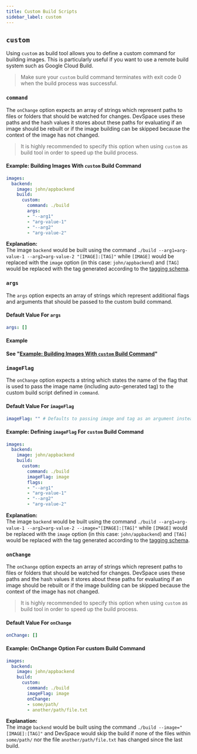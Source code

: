 ```yaml
---
title: Custom Build Scripts
sidebar_label: custom
---
```


## `custom`
Using `custom` as build tool allows you to define a custom command for building images. This is particularly useful if you want to use a remote build system such as Google Cloud Build.

> Make sure your `custom` build command terminates with exit code 0 when the build process was successful.

### `command`
The `onChange` option expects an array of strings which represent paths to files or folders that should be watched for changes. DevSpace uses these paths and the hash values it stores about these paths for evaluating if an image should be rebuilt or if the image building can be skipped because the context of the image has not changed.

> It is highly recommended to specify this option when using `custom` as build tool in order to speed up the build process.

#### Example: Building Images With `custom` Build Command
```yaml
images:
  backend:
    image: john/appbackend
    build:
      custom:
        command: ./build
        args:
        - "--arg1"
        - "arg-value-1"
        - "--arg2"
        - "arg-value-2"
```
**Explanation:**  
The image `backend` would be built using the command `./build --arg1=arg-value-1 --arg2=arg-value-2 "[IMAGE]:[TAG]"` while `[IMAGE]` would be replaced with the `image` option (in this case: `john/appbackend`) and `[TAG]` would be replaced with the tag generated according to the [tagging schema](../../configuration/images/basics.mdx#6-tag-image).


### `args`
The `args` option expects an array of strings which represent additional flags and arguments that should be passed to the custom build command.

#### Default Value For `args`
```yaml
args: []
```

#### Example
**See "[Example: Building Images With `custom` Build Command](#example-building-images-with-custom-build-command)"**


### `imageFlag`
The `onChange` option expects a string which states the name of the flag that is used to pass the image name (including auto-generated tag) to the custom build script defined in `command`.

#### Default Value For `imageFlag`
```yaml
imageFlag: "" # Defaults to passing image and tag as an argument instead of using a flag
```

#### Example: Defining `imageFlag` For `custom` Build Command
```yaml
images:
  backend:
    image: john/appbackend
    build:
      custom:
        command: ./build
        imageFlag: image
        flags:
        - "--arg1"
        - "arg-value-1"
        - "--arg2"
        - "arg-value-2"
```
**Explanation:**  
The image `backend` would be built using the command `./build --arg1=arg-value-1 --arg2=arg-value-2 --image="[IMAGE]:[TAG]"` while `[IMAGE]` would be replaced with the `image` option (in this case: `john/appbackend`) and `[TAG]` would be replaced with the tag generated according to the [tagging schema](../../configuration/images/basics.mdx#6-tag-image).


### `onChange`
The `onChange` option expects an array of strings which represent paths to files or folders that should be watched for changes. DevSpace uses these paths and the hash values it stores about these paths for evaluating if an image should be rebuilt or if the image building can be skipped because the context of the image has not changed.

> It is highly recommended to specify this option when using `custom` as build tool in order to speed up the build process.

#### Default Value For `onChange`
```yaml
onChange: []
```

#### Example: OnChange Option For custom Build Command
```yaml
images:
  backend:
    image: john/appbackend
    build:
      custom:
        command: ./build
        imageFlag: image
        onChange:
        - some/path/
        - another/path/file.txt
```
**Explanation:**  
The image `backend` would be built using the command `./build --image="[IMAGE]:[TAG]"` and DevSpace would skip the build if none of the files within `some/path/` nor the file `another/path/file.txt` has changed since the last build.
